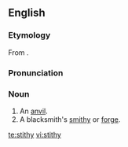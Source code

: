 ==English==
===Etymology===
From {{ON.}} {{term|steði}}.

===Pronunciation===
{{IPA|/ˈstɪðɪ/}}

===Noun===
{{en-noun|stithies}}

# An [[anvil]].
# A blacksmith's [[smithy]] or [[forge]].

[[te:stithy]]
[[vi:stithy]]